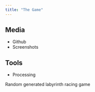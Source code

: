 ```yaml
---
title: "The Game"
---
```


<!-- # The Game -->

## Media

- Github
- Screenshots

## Tools

- Processing

Random generated labyrinth racing game
